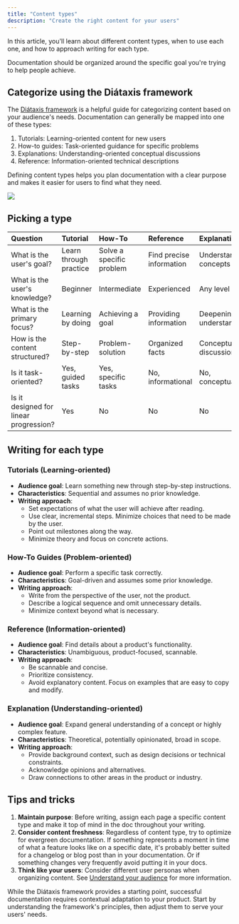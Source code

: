 ```yaml
---
title: "Content types"
description: "Create the right content for your users"
---
```


<Tip>
  In this article, you'll learn about different content types, when to use each one, and how to approach writing for each type.
</Tip>

Documentation should be organized around the specific goal you're trying to help people achieve. 

## Categorize using the Diátaxis framework

The [Diátaxis framework](https://diataxis.fr) is a helpful guide for categorizing content based on your audience's needs. Documentation can generally be mapped into one of these types:

1. Tutorials: Learning-oriented content for new users
2. How-to guides: Task-oriented guidance for specific problems
3. Explanations: Understanding-oriented conceptual discussions
4. Reference: Information-oriented technical descriptions

Defining content types helps you plan documentation with a clear purpose and makes it easier for users to find what they need.

<Frame>
<img src="/images/guides/best-practices/diataxis.webp" />
</Frame>

## Picking a type

| Question                     | Tutorial             | How-To               | Reference            | Explanation          |
|:-----------------------------|:---------------------|:---------------------|:---------------------|:---------------------|
| What is the user's goal?      | Learn through practice | Solve a specific problem | Find precise information | Understand concepts |
| What is the user's knowledge? | Beginner             | Intermediate         | Experienced         | Any level           |
| What is the primary focus?    | Learning by doing    | Achieving a goal     | Providing information | Deepening understanding |
| How is the content structured? | Step-by-step        | Problem-solution     | Organized facts     | Conceptual discussions |
| Is it task-oriented?          | Yes, guided tasks    | Yes, specific tasks  | No, informational   | No, conceptual      |
| Is it designed for linear progression? | Yes | No | No | No |

## Writing for each type

### Tutorials (Learning-oriented)

- **Audience goal**: Learn something new through step-by-step instructions.
- **Characteristics**: Sequential and assumes no prior knowledge.
- **Writing approach**:
  - Set expectations of what the user will achieve after reading.
  - Use clear, incremental steps. Minimize choices that need to be made by the user.
  - Point out milestones along the way.
  - Minimize theory and focus on concrete actions.

### How-To Guides (Problem-oriented)

- **Audience goal**: Perform a specific task correctly.
- **Characteristics**: Goal-driven and assumes some prior knowledge.
- **Writing approach**:
  - Write from the perspective of the user, not the product.
  - Describe a logical sequence and omit unnecessary details.
  - Minimize context beyond what is necessary.

### Reference (Information-oriented)

- **Audience goal**: Find details about a product's functionality.
- **Characteristics**: Unambiguous, product-focused, scannable.
- **Writing approach**:
  - Be scannable and concise.
  - Prioritize consistency.
  - Avoid explanatory content. Focus on examples that are easy to copy and modify.

### Explanation (Understanding-oriented)

- **Audience goal**: Expand general understanding of a concept or highly complex feature.
- **Characteristics**: Theoretical, potentially opinionated, broad in scope.
- **Writing approach**:
  - Provide background context, such as design decisions or technical constraints.
  - Acknowledge opinions and alternatives.
  - Draw connections to other areas in the product or industry.

## Tips and tricks

1. **Maintain purpose**: Before writing, assign each page a specific content type and make it top of mind in the doc throughout your writing. 
2. **Consider content freshness**: Regardless of content type, try to optimize for evergreen documentation. If something represents a moment in time of what a feature looks like on a specific date, it's probably better suited for a changelog or blog post than in your documentation. Or if something changes very frequently avoid putting it in your docs.
3. **Think like your users**: Consider different user personas when organizing content. See [Understand your audience](/understand-your-audience) for more information.

While the Diátaxis framework provides a starting point, successful documentation requires contextual adaptation to your product. Start by understanding the framework's principles, then adjust them to serve your users' needs.
